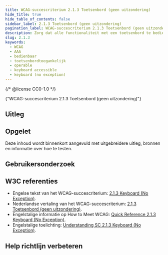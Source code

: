 ```yaml
---
title: WCAG-succescriterium 2.1.3 Toetsenbord (geen uitzondering)
hide_title: true
hide_table_of_contents: false
sidebar_label: 2.1.3 Toetsenbord (geen uitzondering)
pagination_label: WCAG-succescriterium 2.1.3 Toetsenbord (geen uitzondering)
description: Zorg dat alle functionaliteit met een toetsenbord te bedienen is. Hier gelden geen uitzonderingen.
slug: 2.1.3
keywords:
  - WCAG
  - AAA
  - bedienbaar
  - toetsenbordtoegankelijk
  - operable
  - keyboard accessible
  - keyboard (no exception)
---
```


{/* @license CC0-1.0 */}


<WcagHeadingGroup level={1} conformanceLevel="Niveau AAA">
  {"WCAG-succescriterium 2.1.3 Toetsenbord (geen uitzondering)"}
</WcagHeadingGroup>

<SpotlightSection>
  <Markdown omitH1 headinglevel={3}>
    <AAAMessage />
  </Markdown>
</SpotlightSection>

## Uitleg

<Summary />

## Opgelet

Deze inhoud wordt binnenkort aangevuld met uitgebreidere uitleg, bronnen en informatie over hoe te testen.

## Gebruikersonderzoek

<CTAGebruikersonderzoek />

## W3C referenties

- Engelse tekst van het WCAG-succescriterium: [<span lang="en">2.1.3 Keyboard (No Exception)</span>](https://www.w3.org/TR/WCAG22/#keyboard-no-exception).
- Nederlandse vertaling van het WCAG-succescriterium: [2.1.3 Toetsenbord (geen uitzondering)](https://www.w3.org/Translations/WCAG22-nl/#toetsenbord-geen-uitzondering).
- Engelstalige informatie op <span lang="en">How to Meet WCAG</span>: [<span lang="en">Quick Reference 2.1.3 Keyboard (No Exception)</span>](https://www.w3.org/WAI/WCAG22/quickref/#keyboard-no-exception).
- Engelstalige toelichting: [<span lang="en">Understanding SC 2.1.3 Keyboard (No Exception)</span>](https://www.w3.org/WAI/WCAG22/Understanding/keyboard-no-exception.html).

<SpotlightSection>
  <Markdown omitH1 headinglevel={3}>
    <Disclaimer />
  </Markdown>
</SpotlightSection>

## Help richtlijn verbeteren

<Markdown omitH1 headinglevel={3}>
  <WCAGFooterInfo />
</Markdown>
